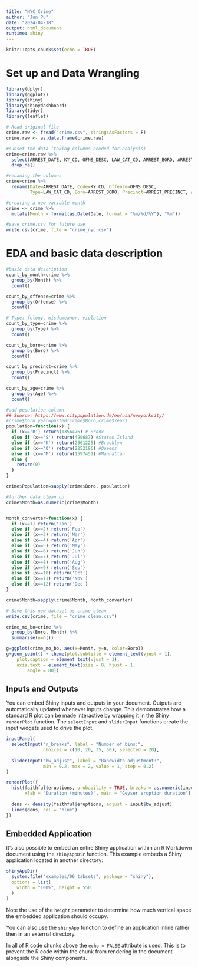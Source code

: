 ```yaml
---
title: "NYC_Crime"
author: "Jun Pu"
date: "2024-04-18"
output: html_document
runtime: shiny
---
```


```r
knitr::opts_chunk$set(echo = TRUE)
```

# Set up and Data Wrangling

```r
library(dplyr)
library(ggplot2)
library(shiny)
library(shinydashboard)
library(tidyr)
library(leaflet)
```


```r
# Read original file
crime.raw <- fread("crime.csv", stringsAsFactors = F)
crime.raw <- as.data.frame(crime.raw)
```

```r
#subset the data (taking columns needed for analysis)
crime=crime.raw %>%
  select(ARREST_DATE, KY_CD, OFNS_DESC, LAW_CAT_CD, ARREST_BORO, ARREST_PRECINCT, AGE_GROUP, PERP_SEX) %>%
  drop_na()
```

```r
#renaming the columns
crime=crime %>%
  rename(Date=ARREST_DATE, Code=KY_CD, Offense=OFNS_DESC,
         Type=LAW_CAT_CD, Boro=ARREST_BORO, Precinct=ARREST_PRECINCT, Age=AGE_GROUP, Sex=PERP_SEX)

#creating a new variable month
crime <- crime %>% 
  mutate(Month = format(as.Date(Date, format = "%m/%d/%Y"), "%m"))
```

```r
#save crime.csv for future use
write.csv(crime, file = "crime_nyc.csv")
```

# EDA and basic data description

```r
#basic data description
count_by_month=crime %>%
  group_by(Month) %>%
  count()

count_by_offense=crime %>%
  group_by(Offense) %>%
  count()

# Type: felony, misdemeanor, violation
count_by_type=crime %>%
  group_by(Type) %>%
  count()

count_by_boro=crime %>%
  group_by(Boro) %>%
  count()

count_by_precinct=crime %>%
  group_by(Precinct) %>%
  count()

count_by_age=crime %>%
  group_by(Age) %>%
  count()
```

```r
#add population column
## Source: https://www.citypopulation.de/en/usa/newyorkcity/
#crime$boro_year=paste0(crime$Boro,crime$Year)
population=function(x) {
  if (x=='B') return(1356476) # Bronx
  else if (x=='S') return(490687) #Staten Island
  else if (x=='K') return(2561225) #Brooklyn
  else if (x=='Q') return(2252196) #Queens
  else if (x=='M') return(1597451) #Manhattan
  else {
    return(0)
  }
}

crime$Population=sapply(crime$Boro, population)

```

```r
#further data clean up
crime$Month=as.numeric(crime$Month)


Month_converter=function(x) {
  if (x==1) return('Jan')
  else if (x==2) return('Feb')
  else if (x==3) return('Mar')
  else if (x==4) return('Apr')
  else if (x==5) return('May')
  else if (x==6) return('Jun')
  else if (x==7) return('Jul')
  else if (x==8) return('Aug')
  else if (x==9) return('Sep')
  else if (x==10) return('Oct')
  else if (x==11) return('Nov')
  else if (x==12) return('Dec')
}

crime$Month=sapply(crime$Month, Month_converter)

# Save this new dataset as crime_clean
write.csv(crime, file = "crime_clean.csv")

```

```r
crime_mo_bo=crime %>%
  group_by(Boro, Month) %>%
  summarise(n=n())

g=ggplot(crime_mo_bo, aes(x=Month, y=n, color=Boro))
g+geom_point() + theme(plot.subtitle = element_text(vjust = 1), 
    plot.caption = element_text(vjust = 1), 
    axis.text = element_text(size = 8, hjust = 1, 
        angle = 80))

```



## Inputs and Outputs

You can embed Shiny inputs and outputs in your document. Outputs are automatically updated whenever inputs change.  This demonstrates how a standard R plot can be made interactive by wrapping it in the Shiny `renderPlot` function. The `selectInput` and `sliderInput` functions create the input widgets used to drive the plot.

```r
inputPanel(
  selectInput("n_breaks", label = "Number of bins:",
              choices = c(10, 20, 35, 50), selected = 20),
  
  sliderInput("bw_adjust", label = "Bandwidth adjustment:",
              min = 0.2, max = 2, value = 1, step = 0.2)
)

renderPlot({
  hist(faithful$eruptions, probability = TRUE, breaks = as.numeric(input$n_breaks),
       xlab = "Duration (minutes)", main = "Geyser eruption duration")
  
  dens <- density(faithful$eruptions, adjust = input$bw_adjust)
  lines(dens, col = "blue")
})
```

## Embedded Application

It's also possible to embed an entire Shiny application within an R Markdown document using the `shinyAppDir` function. This example embeds a Shiny application located in another directory:

```r
shinyAppDir(
  system.file("examples/06_tabsets", package = "shiny"),
  options = list(
    width = "100%", height = 550
  )
)
```

Note the use of the `height` parameter to determine how much vertical space the embedded application should occupy.

You can also use the `shinyApp` function to define an application inline rather then in an external directory.

In all of R code chunks above the `echo = FALSE` attribute is used. This is to prevent the R code within the chunk from rendering in the document alongside the Shiny components.



